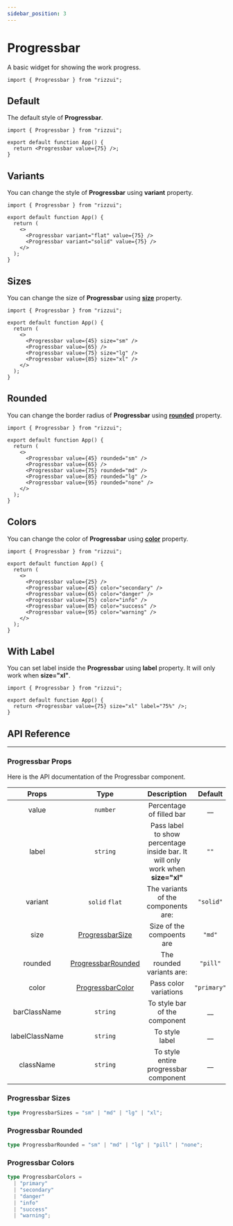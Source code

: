 ```yaml
---
sidebar_position: 3
---
```



# Progressbar

A basic widget for showing the work progress.

```tsx
import { Progressbar } from "rizzui";
```

<div className="mb-20 md:mb-28" />

## Default

The default style of **Progressbar**.

<Paper>
  <Progressbar value={75} />
</Paper>

```tsx
import { Progressbar } from "rizzui";

export default function App() {
  return <Progressbar value={75} />;
}
```

<div className="mb-16" />

## Variants

You can change the style of **Progressbar** using **variant** property.

<Paper className="gap-6">
  <Progressbar variant="flat" value={50} />
  <Progressbar variant="solid" value={90} />
</Paper>

```tsx
import { Progressbar } from "rizzui";

export default function App() {
  return (
    <>
      <Progressbar variant="flat" value={75} />
      <Progressbar variant="solid" value={75} />
    </>
  );
}
```

<div className="mb-16" />

## Sizes

You can change the size of **Progressbar** using [**size**](#progressbar-sizes) property.

<Paper className="gap-6">
  <Progressbar value={45} size="sm" />
  <Progressbar value={65} />
  <Progressbar value={75} size="lg" />
  <Progressbar value={85} size="xl" />
</Paper>

```tsx
import { Progressbar } from "rizzui";

export default function App() {
  return (
    <>
      <Progressbar value={45} size="sm" />
      <Progressbar value={65} />
      <Progressbar value={75} size="lg" />
      <Progressbar value={85} size="xl" />
    </>
  );
}
```

<div className="mb-16" />

## Rounded

You can change the border radius of **Progressbar** using [**rounded**](#progressbar-rounded) property.

<Paper className="gap-6">
  <Progressbar value={45} rounded="sm" />
  <Progressbar value={65} />
  <Progressbar value={75} rounded="md" />
  <Progressbar value={85} rounded="lg" />
  <Progressbar value={95} rounded="none" />
</Paper>

```tsx
import { Progressbar } from "rizzui";

export default function App() {
  return (
    <>
      <Progressbar value={45} rounded="sm" />
      <Progressbar value={65} />
      <Progressbar value={75} rounded="md" />
      <Progressbar value={85} rounded="lg" />
      <Progressbar value={95} rounded="none" />
    </>
  );
}
```

<div className="mb-16" />

## Colors

You can change the color of **Progressbar** using [**color**](#progressbar-colors) property.

<Paper className="gap-6">
  <Progressbar value={25} />
  <Progressbar value={45} color="secondary" />
  <Progressbar value={65} color="danger" />
  <Progressbar value={75} color="info" />
  <Progressbar value={85} color="success" />
  <Progressbar value={95} color="warning" />
</Paper>

```tsx
import { Progressbar } from "rizzui";

export default function App() {
  return (
    <>
      <Progressbar value={25} />
      <Progressbar value={45} color="secondary" />
      <Progressbar value={65} color="danger" />
      <Progressbar value={75} color="info" />
      <Progressbar value={85} color="success" />
      <Progressbar value={95} color="warning" />
    </>
  );
}
```

<div className="mb-16" />

## With Label

You can set label inside the **Progressbar** using **label** property. It will only work when **size="xl"**.

<Paper>
  <Progressbar value={75} size="xl" label="75%" />
</Paper>

```tsx
import { Progressbar } from "rizzui";

export default function App() {
  return <Progressbar value={75} size="xl" label="75%" />;
}
```

<div className="mb-20" />

## API Reference

<hr />

<div className="mb-10" />

### Progressbar Props

Here is the API documentation of the Progressbar component.

<div className="overflow-x-auto">

|     Props      |                    Type                    |                                  Description                                   |   Default   |
| :------------: | :----------------------------------------: | :----------------------------------------------------------------------------: | :---------: |
|     value      |                  `number`                  |                            Percentage of filled bar                            |    \_\_     |
|     label      |                  `string`                  | Pass label to show percentage inside bar. It will only work when **size="xl"** |    `""`     |
|    variant     |               `solid` `flat`               |                      The variants of the components are:                       |  `"solid"`  |
|      size      |   [ProgressbarSize](#progressbar-sizes)    |                           Size of the compoents are                            |   `"md"`    |
|    rounded     | [ProgressbarRounded](#progressbar-rounded) |                           The rounded variants are:                            |  `"pill"`   |
|     color      |  [ProgressbarColor](#progressbar-colors)   |                             Pass color variations                              | `"primary"` |
|  barClassName  |                  `string`                  |                         To style bar of the component                          |    \_\_     |
| labelClassName |                  `string`                  |                                 To style label                                 |    \_\_     |
|   className    |                  `string`                  |                     To style entire progressbar component                      |    \_\_     |

</div>

<div className="mb-10" />

### Progressbar Sizes

```ts
type ProgressbarSizes = "sm" | "md" | "lg" | "xl";
```

<div className="mb-10" />

### Progressbar Rounded

```ts
type ProgressbarRounded = "sm" | "md" | "lg" | "pill" | "none";
```

<div className="mb-10" />

### Progressbar Colors

```ts
type ProgressbarColors =
  | "primary"
  | "secondary"
  | "danger"
  | "info"
  | "success"
  | "warning";
```
